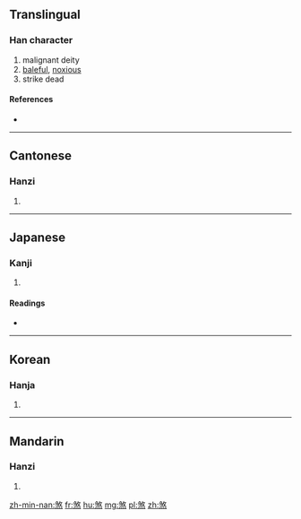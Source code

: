 ==Translingual==

===Han character===
{{Han char|rn=86|rad=火|as=09|sn=13|four=2833<sub>4</sub>|canj=弓大火 (NKF)}}

# malignant deity
# [[baleful]], [[noxious]]
# strike dead

====References====
* {{Han ref|kx=0677.180|dkj=19210|dj=1088.060|hdz=32221.040|uh=715E|ud=29022|bh=B7D9|bd=47065}}

----

==Cantonese==

===Hanzi===
{{yue-hanzi|jyut=|y=saat3}}

# {{defn|lang=yue|sort=火09}}

----

==Japanese==

===Kanji===
{{ja-kanji|grade=|rs=火09}}

# {{defn|lang=ja|sort=火09}}

====Readings====
* {{ja-readings|on=[[さつ]] (satsu), [[さい]] (sai), [[せつ]] (setsu)|kun=[[ころす]] (korosu)}}

----

==Korean==

===Hanja===
{{ko-hanja|hangeul=살|eumhun=|rv=sal|mr=sal|y=sal}}

# {{defn|lang=ko|sort=火09}}

----

==Mandarin==

===Hanzi===
{{cmn-hanzi|pin=[[shā]] ([[sha1]]), [[shà]] ([[sha4]])|wg=sha<sup>1</sup>, sha<sup>4</sup>}}

# {{defn|lang=cmn|sort=火09}}

[[zh-min-nan:煞]]
[[fr:煞]]
[[hu:煞]]
[[mg:煞]]
[[pl:煞]]
[[zh:煞]]